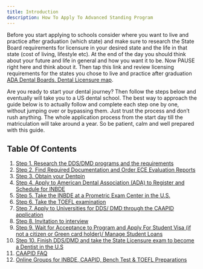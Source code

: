 ```yaml
---
title: Introduction
description: How To Apply To Advanced Standing Program
---
```


Before you start applying to schools consider where you want to live and
practice after graduation (which state) and make sure to research the State
Board requirements for licensure in your desired state and the life in that
state (cost of living, lifestyle etc). At the end of the day you should think
about your future and life in general and how you want it to be. Now PAUSE right
here and think about it. Then tap this link and review licensing requirements
for the states you chose to live and practice after graduation [ADA Dental
Boards. Dental Licensure
map](https://www.ada.org/resources/licensure/dental-licensure-by-state-map).

Are you ready to start your dental journey? Then follow the steps below and
eventually will take you to a US dental school. The best way to approach the
guide below is to actually follow and complete each step one by one, without
jumping over or bypassing them. Just trust the process and don’t rush anything.
The whole application process from the start day till the matriculation will
take around a year. So be patient, calm and well prepared with this guide.

## Table Of Contents

1. [Step 1. Research the DDS/DMD programs and the requirements](/c/applying-to-advanced-standing/detailed-guide/research-programs-and-requirements)
1. [Step 2. Find Required Documentation and Order ECE Evaluation Reports](/c/applying-to-advanced-standing/detailed-guide/find-required-documentation)
1. [Step 3. Obtain your Dentpin](/c/applying-to-advanced-standing/detailed-guide/obtain-dentpin)
1. [Step 4. Apply to American Dental Association (ADA) to Register and Schedule for INBDE](/c/applying-to-advanced-standing/detailed-guide/ada-and-inbde)
1. [Step 5. Take the INBDE at a Prometric Exam Center in the U.S.](/c/applying-to-advanced-standing/detailed-guide/inbde-at-prometric)
1. [Step 6. Take the TOEFL examination](/c/applying-to-advanced-standing/detailed-guide/toefl-examination)
1. [Step 7. Apply to Universities for DDS/ DMD through the CAAPID application](/c/applying-to-advanced-standing/detailed-guide/caapid-application)
1. [Step 8. Invitation to interview](/c/applying-to-advanced-standing/detailed-guide/invitation-to-interview)
1. [Step 9. Wait for Acceptance to Program and Apply For Student Visa (if not a citizen or Green card holder)/ Manage Student Loans](/c/applying-to-advanced-standing/detailed-guide/student-visa-and-loans)
1. [Step 10. Finish DDS/DMD and take the State Licensure exam to become a Dentist in the U.S](/c/applying-to-advanced-standing/detailed-guide/state-licensure-exam)
1. [CAAPID FAQ](/c/applying-to-advanced-standing/detailed-guide/caapid-qa)
1. [Online Groups for INBDE, CAAPID, Bench Test & TOEFL Preparations](/c/applying-to-advanced-standing/detailed-guide/online-groups)
